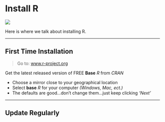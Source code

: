 # Install R

![](img/Rlogo_200.png)

Here is where we talk about installing R.

-----------

## First Time Installation

> Go to: [www.r-project.org](http://www.r-project.org) 

Get the latest released version of FREE **Base** $R$ from $CRAN$ 

* Choose a mirror close to your geographical location
* Select **base** $R$ for your computer *(Windows, Mac, ect.)*
* The defaults are good...don't change them...just keep clicking *'Next'*

-----------

## Update Regularly



